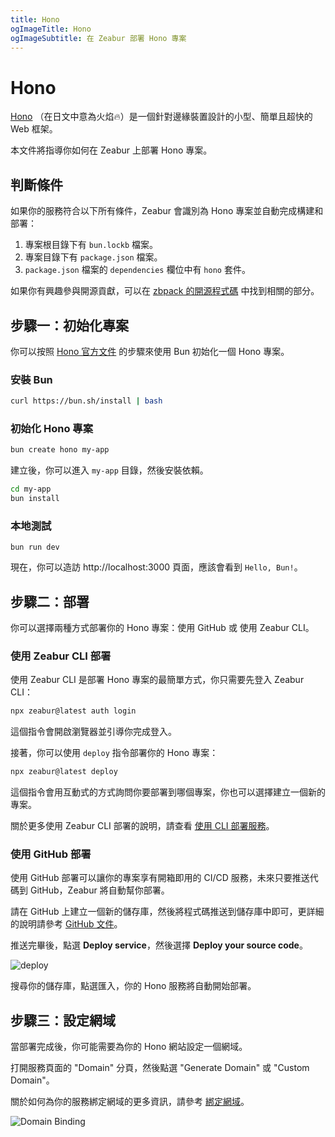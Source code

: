 ```yaml
---
title: Hono
ogImageTitle: Hono
ogImageSubtitle: 在 Zeabur 部署 Hono 專案
---
```


# Hono

[Hono](https://hono.dev) （在日文中意為火焰🔥）是一個針對邊緣裝置設計的小型、簡單且超快的 Web 框架。

本文件將指導你如何在 Zeabur 上部署 Hono 專案。

## 判斷條件

如果你的服務符合以下所有條件，Zeabur 會識別為 Hono 專案並自動完成構建和部署：

1. 專案根目錄下有 `bun.lockb` 檔案。
2. 專案目錄下有 `package.json` 檔案。
3. `package.json` 檔案的 `dependencies` 欄位中有 `hono` 套件。

如果你有興趣參與開源貢獻，可以在 [zbpack 的開源程式碼](https://github.com/zeabur/zbpack/tree/main/internal/bun) 中找到相關的部分。

## 步驟一：初始化專案

你可以按照 [Hono 官方文件](https://hono.dev/getting-started/bun) 的步驟來使用 Bun 初始化一個 Hono 專案。

### 安裝 Bun

```bash
curl https://bun.sh/install | bash
```

### 初始化 Hono 專案

```bash
bun create hono my-app
```

建立後，你可以進入 `my-app` 目錄，然後安裝依賴。

```bash
cd my-app
bun install
```

### 本地測試

```
bun run dev
```

現在，你可以造訪 http://localhost:3000 頁面，應該會看到 `Hello, Bun!`。

## 步驟二：部署

你可以選擇兩種方式部署你的 Hono 專案：使用 GitHub 或 使用 Zeabur CLI。

### 使用 Zeabur CLI 部署

使用 Zeabur CLI 是部署 Hono 專案的最簡單方式，你只需要先登入 Zeabur CLI：

```bash
npx zeabur@latest auth login
```

這個指令會開啟瀏覽器並引導你完成登入。

接著，你可以使用 `deploy` 指令部署你的 Hono 專案：

```bash
npx zeabur@latest deploy
```

這個指令會用互動式的方式詢問你要部署到哪個專案，你也可以選擇建立一個新的專案。

關於更多使用 Zeabur CLI 部署的說明，請查看 [使用 CLI 部署服務](/deploy/deploy-in-cli)。

### 使用 GitHub 部署

使用 GitHub 部署可以讓你的專案享有開箱即用的 CI/CD 服務，未來只要推送代碼到 GitHub，Zeabur 將自動幫你部署。

請在 GitHub 上建立一個新的儲存庫，然後將程式碼推送到儲存庫中即可，更詳細的說明請參考 [GitHub 文件](https://docs.github.com/en/github/importing-your-projects-to-github/adding-an-existing-project-to-github-using-the-command-line)。

推送完畢後，點選 **Deploy service**，然後選擇 **Deploy your source code**。

![deploy](/deploy/common/select-service.en-US.png)

搜尋你的儲存庫，點選匯入，你的 Hono 服務將自動開始部署。

## 步驟三：設定網域

當部署完成後，你可能需要為你的 Hono 網站設定一個網域。

打開服務頁面的 "Domain" 分頁，然後點選 "Generate Domain" 或 "Custom Domain"。

關於如何為你的服務綁定網域的更多資訊，請參考 [綁定網域](/deploy/domain-binding)。

![Domain Binding](/guides/bun/elysia/domain.png)
